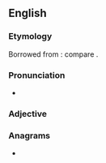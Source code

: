 ==English==

===Etymology===
Borrowed from {{bor|en|la|laudatorius}}: compare {{etyl|fro|en}} {{m|fro|laudatoire}}.

===Pronunciation===
* {{a|UK}} {{IPA|en|/ˈlɔːdətɹi/}}

===Adjective===
{{en-adj}}

===Anagrams===
* {{anagrams|en|a=aadlortuy|adulatory}}